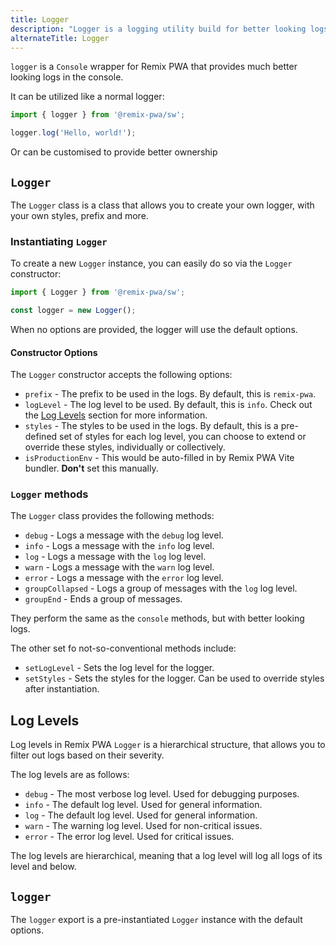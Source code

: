 ```yaml
---
title: Logger
description: "Logger is a logging utility build for better looking logs in the console."
alternateTitle: Logger
---
```


`logger` is a `Console` wrapper for Remix PWA that provides much better looking logs in the console.

It can be utilized like a normal logger:

```ts
import { logger } from '@remix-pwa/sw';

logger.log('Hello, world!');
```

Or can be customised to provide better ownership

## `Logger`

The `Logger` class is a class that allows you to create your own logger, with your own styles, prefix and more.

### Instantiating `Logger`

To create a new `Logger` instance, you can easily do so via the `Logger` constructor:

```ts
import { Logger } from '@remix-pwa/sw';

const logger = new Logger();
```

When no options are provided, the logger will use the default options.

#### Constructor Options

The `Logger` constructor accepts the following options:

- `prefix` - The prefix to be used in the logs. By default, this is `remix-pwa`.
- `logLevel` - The log level to be used. By default, this is `info`. Check out the [Log Levels](#log-levels) section for more information.
- `styles` - The styles to be used in the logs. By default, this is a pre-defined set of styles for each log level, you
can choose to extend or override these styles, individually or collectively.
- `isProductionEnv` - This would be auto-filled in by Remix PWA Vite bundler. **Don't** set this manually.

### `Logger` methods

The `Logger` class provides the following methods:

- `debug` - Logs a message with the `debug` log level.
- `info` - Logs a message with the `info` log level.
- `log` - Logs a message with the `log` log level.
- `warn` - Logs a message with the `warn` log level.
- `error` - Logs a message with the `error` log level.
- `groupCollapsed` - Logs a group of messages with the `log` log level.
- `groupEnd` - Ends a group of messages.

They perform the same as the `console` methods, but with better looking logs.

The other set fo not-so-conventional methods include:

- `setLogLevel` - Sets the log level for the logger.
- `setStyles` - Sets the styles for the logger. Can be used to override styles after instantiation.

## Log Levels

Log levels in Remix PWA `Logger` is a hierarchical structure, that allows you to filter out logs based on their severity.

The log levels are as follows:

- `debug` - The most verbose log level. Used for debugging purposes.
- `info` - The default log level. Used for general information.
- `log` - The default log level. Used for general information.
- `warn` - The warning log level. Used for non-critical issues.
- `error` - The error log level. Used for critical issues.

The log levels are hierarchical, meaning that a log level will log all logs of its level and below.

## `logger`

The `logger` export is a pre-instantiated `Logger` instance with the default options.
